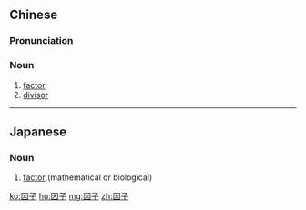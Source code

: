 ==Chinese==
{{zh-forms}}

===Pronunciation===
{{zh-pron
|m=yīnzǐ
|c=jan1 zi2
|mn=in-chí
|cat=n
}}

===Noun===
{{zh-noun}}

# [[factor]]
# [[divisor]]

----

==Japanese==
{{ja-kanjitab|いん|し|yomi=o}}

===Noun===
{{ja-noun|いんし}}

# [[factor]] (mathematical or biological)

[[ko:因子]]
[[hu:因子]]
[[mg:因子]]
[[zh:因子]]